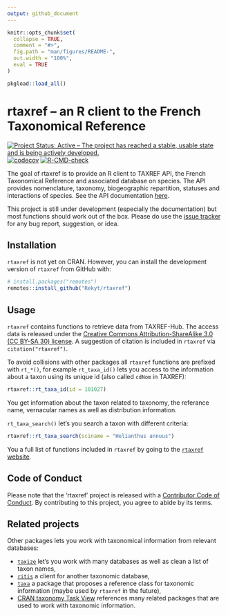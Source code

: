```yaml
---
output: github_document
---
```


<!-- README.md is generated from README.Rmd. Please edit that file -->

```r
knitr::opts_chunk$set(
  collapse = TRUE,
  comment = "#>",
  fig.path = "man/figures/README-",
  out.width = "100%",
  eval = TRUE
)

pkgload::load_all()
```
# rtaxref – an R client to the French Taxonomical Reference

<!-- badges: start -->
[![Project Status: Active – The project has reached a stable, usable state and is being actively developed.](https://www.repostatus.org/badges/latest/active.svg)](https://www.repostatus.org/#active)
[![codecov](https://codecov.io/gh/Rekyt/rtaxref/branch/master/graph/badge.svg)](https://codecov.io/gh/Rekyt/rtaxref)
[![R-CMD-check](https://github.com/Rekyt/rtaxref/actions/workflows/R-CMD-check.yaml/badge.svg)](https://github.com/Rekyt/rtaxref/actions/workflows/R-CMD-check.yaml)
  <!-- badges: end -->

The goal of rtaxref is to provide an R client to TAXREF API,
the French Taxonomical Reference and associated database on species.
The API provides nomenclature, taxonomy, biogeographic repartition, statuses
and interactions of species. See the API documentation
[here](https://taxref.mnhn.fr/taxref-web/api/doc).

This project is still under development (especially the documentation) but most
functions should work out of the box. Please do use the
[issue tracker](https://github.com/Rekyt/rtaxref/issues) for any bug report,
suggestion, or idea.

## Installation

`rtaxref` is not yet on CRAN. However, you can install the development version of `rtaxref` from GitHub with:

```r
# install.packages("remotes")
remotes::install_github("Rekyt/rtaxref")
```

## Usage

`rtaxref` contains functions to retrieve data from TAXREF-Hub. The access data is released under the [Creative Commons Attribution-ShareAlike 3.0 (CC BY-SA 30) license](https://creativecommons.org/licenses/by-sa/3.0/). A suggestion of citation is included in `rtaxref` via `citation("rtaxref")`.

To avoid collisions with other packages all `rtaxref` functions are prefixed with `rt_*()`, for example `rt_taxa_id()` lets you access to the information about a taxon using its unique id (also called `cdNom` in TAXREF):

```r
rtaxref::rt_taxa_id(id = 101027)
```

You get information about the taxon related to taxonomy, the referance name, vernacular names as well as distribution information.

`rt_taxa_search()` let's you search a taxon with different criteria:

```r
rtaxref::rt_taxa_search(sciname = "Helianthus annuus")
```

You a full list of functions included in `rtaxref` by going to the [`rtaxref` website](https://rekyt.github.io/rtaxref).


## Code of Conduct

Please note that the 'rtaxref' project is released with a [Contributor Code of Conduct](CODE_OF_CONDUCT.md). By contributing to this project, you agree to abide by its terms.

## Related projects

Other packages lets you work with taxonomical information from relevant databases:

- [`taxize`](https://github.com/ropensci/taxize) let's you work with many databases as well as clean a list of taxon names,
- [`ritis`](https://github.com/ropensci/ritis) a client for another taxonomic database,
- [`taxa`](https://github.com/ropensci/taxa) a package that proposes a reference class for taxonomic information (maybe used by `rtaxref` in the future),
- [CRAN taxonomy Task View](https://github.com/ropensci/taxonomy) references many related packages that are used to work with taxonomic information.
